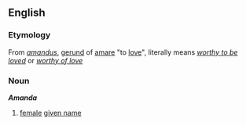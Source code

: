 ==English==
===Etymology===
From {{L.}} ''[[amandus]]'', [[gerund]] of [[amare]] "to [[love]]", literally means ''[[worthy to be loved]]'' or ''[[worthy of love]]''

===Noun===
'''''Amanda'''''
# [[female]] [[given name]]